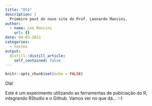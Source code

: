 ```yaml
---
title: "Olá"
description: |
  Primeiro post do novo site do Prof. Leonardo Mancini.
author:
  - name: Leo Mancini
    url: {}
date: 04-03-2021
categories:
  - testes
output:
  distill::distill_article:
    self_contained: false
---
```



```r
knitr::opts_chunk$set(echo = FALSE)
```

Olá!

Este é um experimento utilizando as ferramentas de publciação do R, integrando RStudio e o Github. Vamos ver no que dá... :-)



